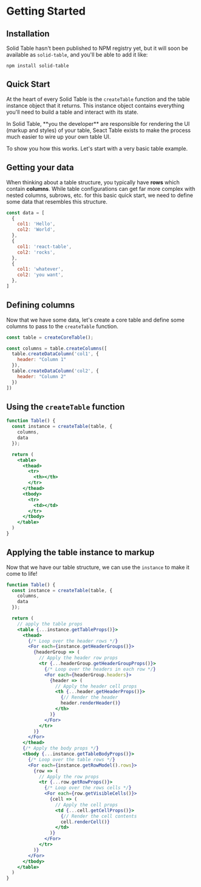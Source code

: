 
# Getting Started

## Installation

Solid Table hasn't been published to NPM registry yet, but it will soon be available as `solid-table`, and you'll be able to add it like:

```plaintext
npm install solid-table
```

## Quick Start

At the heart of every Solid Table is the `createTable` function and the table instance object that it returns. This instance object contains everything you'll need to build a table and interact with its state.

<Callout emoji="💡">
  In Solid Table, **you the developer** are responsible for rendering the UI (markup and styles) of your table, Seact Table exists to make the process much easier to wire up your own table UI.
</Callout>

To show you how this works. Let's start with a very basic table example.

## Getting your data

When thinking about a table structure, you typically have **rows** which contain **columns**. While table configurations can get far more complex with nested columns, subrows, etc. for this basic quick start, we need to define some data that resembles this structure.

```jsx
const data = [
  {
    col1: 'Hello',
    col2: 'World',
  },
  {
    col1: 'react-table',
    col2: 'rocks',
  },
  {
    col1: 'whatever',
    col2: 'you want',
  },
]
```

## Defining columns

Now that we have some data, let's create a core table and define some columns to pass to the `createTable` function.

```jsx
const table = createCoreTable();

const columns = table.createColumns([
  table.createDataColumn('col1', {
    header: "Column 1"
  }),
  table.createDataColumn('col2', {
    header: "Column 2"
  })
])
```

## Using the `createTable` function

```jsx
function Table() {
  const instance = createTable(table, {
    columns,
    data
  });

  return (
    <table>
      <thead>
        <tr>
          <th></th>
        </tr>
      </thead>
      <tbody>
        <tr>
          <td></td>
        </tr>
      </tbody>
    </table>
  )
}
```

## Applying the table instance to markup

Now that we have our table structure, we can use the `instance` to make it come to life!

```jsx
function Table() {
  const instance = createTable(table, {
    columns,
    data
  });

  return (
    // apply the table props
    <table {...instance.getTableProps()}>
      <thead>
        {/* Loop over the header rows */}
        <For each={instance.getHeaderGroups()}>
          {headerGroup => (
            // Apply the header row props
            <tr {...headerGroup.getHeaderGroupProps()}>
              {/* Loop over the headers in each row */}
              <For each={headerGroup.headers}>
                {header => (
                  // Apply the header cell props
                  <th {...header.getHeaderProps()}>
                    {// Render the header
                    header.renderHeader()}
                  </th>
                )}
              </For>
            </tr>
          )}
        </For>
      </thead>
      {/* Apply the body props */}
      <tbody {...instance.getTableBodyProps()}>
        {/* Loop over the table rows */}
        <For each={instance.getRowModel().rows}>
          {row => (
            // Apply the row props
            <tr {...row.getRowProps()}>
              {/* Loop over the rows cells */}
              <For each={row.getVisibleCells()}>
                {cell => (
                  // Apply the cell props
                  <td {...cell.getCellProps()}>
                    {// Render the cell contents
                    cell.renderCell()}
                  </td>
                )}
              </For>
            </tr>
          )}
        </For>
      </tbody>
    </table>
  )
}
```
